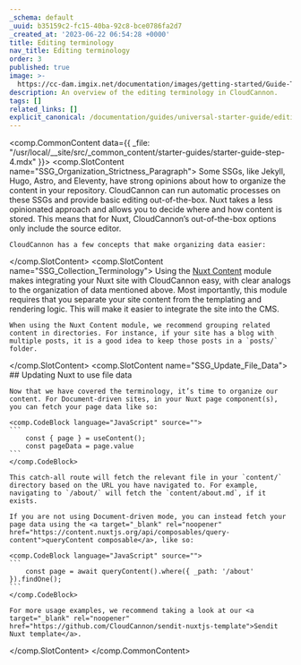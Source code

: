 ```yaml
---
_schema: default
_uuid: b35159c2-fc15-40ba-92c8-bce0786fa2d7
_created_at: '2023-06-22 06:54:28 +0000'
title: Editing terminology
nav_title: Editing terminology
order: 3
published: true
image: >-
  https://cc-dam.imgix.net/documentation/images/getting-started/Guide-Thumbnails/CloudCannon-Getting-Started-Thumbnail-Nuxt.png
description: An overview of the editing terminology in CloudCannon.
tags: []
related_links: []
explicit_canonical: /documentation/guides/universal-starter-guide/editing-terminology/
---
```

<comp.CommonContent data={{ _file: "/usr/local/__site/src/_common_content/starter-guides/starter-guide-step-4.mdx" }}>
  <comp.SlotContent name="SSG_Organization_Strictness_Paragraph">
    Some SSGs, like Jekyll, Hugo, Astro, and Eleventy, have strong opinions about how to organize the content in your repository. CloudCannon can run automatic processes on these SSGs and provide basic editing out-of-the-box. Nuxt takes a less opinionated approach and allows you to decide where and how content is stored. This means that for Nuxt, CloudCannon’s out-of-the-box options only include the source editor.

    CloudCannon has a few concepts that make organizing data easier:
  </comp.SlotContent> <comp.SlotContent name="SSG_Collection_Terminology">
    Using the [Nuxt Content](https://content.nuxtjs.org/) module makes integrating your Nuxt site with CloudCannon easy, with clear analogs to the organization of data mentioned above. Most importantly, this module requires that you separate your site content from the templating and rendering logic. This will make it easier to integrate the site into the CMS.

    When using the Nuxt Content module, we recommend grouping related content in directories. For instance, if your site has a blog with multiple posts, it is a good idea to keep those posts in a `posts/` folder.
  </comp.SlotContent> <comp.SlotContent name="SSG_Update_File_Data">
    ## Updating Nuxt to use file data

    Now that we have covered the terminology, it’s time to organize our content. For Document-driven sites, in your Nuxt page component(s), you can fetch your page data like so:

    <comp.CodeBlock language="JavaScript" source="">
    ```
        const { page } = useContent();
        const pageData = page.value
    ```
    </comp.CodeBlock>

    This catch-all route will fetch the relevant file in your `content/` directory based on the URL you have navigated to. For example, navigating to `/about/` will fetch the `content/about.md`, if it exists.

    If you are not using Document-driven mode, you can instead fetch your page data using the <a target="_blank" rel="noopener" href="https://content.nuxtjs.org/api/composables/query-content">queryContent composable</a>, like so:

    <comp.CodeBlock language="JavaScript" source="">
    ```
        const page = await queryContent().where({ _path: '/about' }).findOne();
    ```
    </comp.CodeBlock>

    For more usage examples, we recommend taking a look at our <a target="_blank" rel="noopener" href="https://github.com/CloudCannon/sendit-nuxtjs-template">Sendit Nuxt template</a>.
  </comp.SlotContent>
</comp.CommonContent>